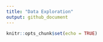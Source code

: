 ```yaml
---
title: "Data Exploration"
output: github_document
---
```


```r
knitr::opts_chunk$set(echo = TRUE)
```

